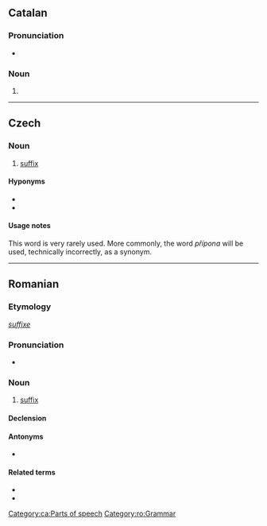 ==Catalan==

===Pronunciation===
* {{rhymes|iks|lang=ca}}

===Noun===
{{ca-noun|m}}

# {{l|en|suffix}}

[[Category:ca:Parts of speech]]

----

==Czech==

===Noun===
{{cs-noun|g=m}}

# [[suffix]]

====Hyponyms====
* {{l|cs|přípona|g=f}}
* {{l|cs|koncovka|g=f}}

====Usage notes====
This word is very rarely used. More commonly, the word ''přípona'' will be used, technically incorrectly, as a synonym.

----

==Romanian==

===Etymology===
{{etyl|fr|ro}} ''[[suffixe]]''

===Pronunciation===
* {{IPA|[suˈfiks]|lang=ro}}

===Noun===
{{ro-noun|n|sufixe}}

# [[suffix]]

====Declension====
{{ro-noun-n|pl=sufixe|def=sufixul}}

====Antonyms====
* {{l|ro|prefix}}

====Related terms====
* {{l|ro|afix}}
* {{l|ro|infix}}

[[Category:ro:Grammar]]